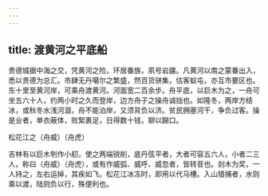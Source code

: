 ```yaml
---
---
---
```

title: 渡黄河之平底船
---



贵德城据中海之交，凭黄河之险，环居番族，夙号岩疆。凡黄河以南之蒙番出入，悉以贵德为总汇。市肆无丹噶尔之繁盛，然百货骈集，估客蚁屯，亦互市要区也。东十里至黄河岸，可乘舟渡黄河。河面宽二百余步。舟平底，以巨木为之，一舟可坐五六十人，约两小时之久而登岸，边方舟子之操舟诚拙也。如隆冬，两岸方结冰，或秋冬水浅河涸，舟不能泊岸，又须背负以济。贫民拥塞河干，争负过客。操是业者，单衣蔽体，败絮裹足，日得数十钱，聊以餬口。

松花江之（舟威）（舟虎）

吉林有以巨木刳作小舠，使之两端锐削，底丹弦平者，大者可容五六人，小者二三人，称曰（舟威）（舟虎），或有作威弧、威呼、威忽者，皆转音也。剡木为奖，一人持之，左右运掉，其疾如飞。松花江冰冻时，即用以代马槽。入山猎捕者，水则乘以渡，陆则负以行，殊便利也。